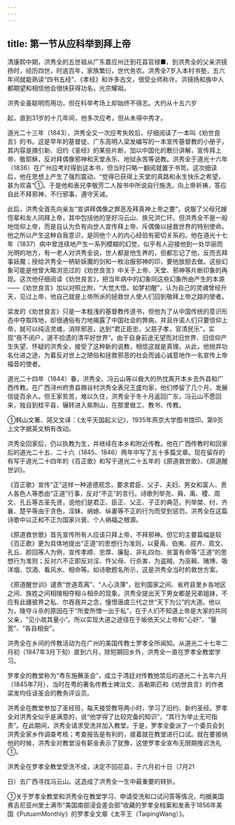 ```yaml
---
---
---
```

title: 第一节从应科举到拜上帝
---



清康熙中期，洪秀全的五世祖从广东嘉应州迁到花县官禄■，到洪秀全的父亲洪镜扬时，经历四世，时逾百年，家族繁衍，世代务农。洪秀全7岁入本村书塾，五六年间就能熟读“四书五经”、《孝经》和许多古文，很受业师称许。洪镜扬和族中人都期望和相信他会很快获得功名，光宗耀祖。

洪秀全虽聪明而用功，但在科举考场上却始终不得志。大约从十五六岁

起，直到31岁的十几年间，他多次应考，但从未得中秀才。

道光二十三年（1843），洪秀全又一次应考失败后，仔细阅读了一本叫《劝世良言》的书。这是早年的基督徒、广东高明人梁发编写的一本宣传基督教的小册子，其内容是摘引新、旧约《圣经》的某些片断，加以中国化的敷衍讲解，宣传拜上帝、敬耶稣，反对拜偶像邪神和天堂永乐、地狱永苦等说教。洪秀全于道光十六年（1836）在广州应考时得到这本书，但当时只略一翻阅就置于书笥。这次细读后，他在思想上产生了强烈震动，“觉得已获得上天堂的真路和永生快乐之希望，甚为欢喜”①。于是他和表兄李敬芳二人按书中所说自行施洗，向上帝祈祷，答应自此不拜邪神，不行邪事，遵守天诫。

此后，洪秀全首先向亲友“宣讲拜偶像之罪恶及拜真神上帝之要”，说服了父母兄嫂侄辈和友人同拜上帝，其中包括他的至好冯云山、族兄洪仁玕。但洪秀全不是一般地信仰上帝，而是自认为负有向世人宣传拜上帝、斥偶像以拯救世界的特别使命。他之所以产生这种自我意识，是同他个人的内心经验有密切关系的。他在道光十七年（1837）病中曾连续地产生一系列模糊的幻觉，似乎有人迎接他到一处华丽而光明的地方，有一老人对洪秀全说，世人都是他生养的，但都忘记了他，反而去拜事妖魔；授给洪秀全一柄斩妖魔的剑和一枚治服邪神的印，要他放胆去做。这些幻象可能是他曾大略浏览过的《劝世良言》中关于上帝、天堂、邪神等片断印象的再现。这次他仔细阅读《劝世良言》，把当年病中的幻象同这些幻象所由产生的本源——《劝世良言》加以对照比附，“大觉大悟，如梦初醒”，认为自己的灵魂曾经升天，见过上帝，他自己就是上帝所派的拯救世人使人们回到敬拜上帝之路的使者。

梁发的《劝世良言》只是一本粗浅的基督教传道书，但他为了从中国传统的意识形态中夺取阵地，却很通俗有力地揭露了中国社会的弊病，并且许诺人们只要信仰上帝，就可以纯洁灵魂，消除邪恶，达到“君正臣忠，父慈子孝，官清民乐”，实现“夜不闭户，道不拾遗的清平好世界”。由于自身前途无望而对旧世界、旧信仰产生失望、怀疑的洪秀全，接受了这种新的说教，相信这就是真理。从此，他抛弃功名仕进之途，为着反对世上之陋俗和拯救邪恶的社会而诚心诚意地作一名宣传上帝福音的使者。

道光二十四年（1844）春，洪秀全、冯云山等以极大的热忱离开本乡去外县和广西传教。在广西浔州府贵县赐谷村洪秀全表兄王盛均家，他们停留了几个月，发展信徒百余人。但王家贫苦，难以久住，洪秀全于冬十月返回广东，冯云山不愿回来，独自到桂平县，辗转进入紫荆山，在那里做工、教书、传教。

①韩山文著、简又文译：《太平天国起义记》，1935年燕京大学图书馆印。第9页上文字据英文稍有改动。

洪秀全回家后，仍以执教为生，并继续在本乡和附近传教。他在广西传教时和回家后的道光二十五、二十六（1845、1846）两年中写了五十多篇文章。现在留存的有写于道光二十四年的《百正歌》和写于道光二十五年的《原道救世歌》、《原道醒世训》。

《百正歌》宣传“正”这样一种道德观念，要求君臣、父子、夫妇、男女和富人、贵人各色人等悉由“正道”行事，反对“不正”的言行。诗歌列举尧、舜、禹、稷、周文、孔丘等古圣先贤，说他们是君正、臣正、父正、子正的典范，列举桀、纣、齐襄、楚平等由于贪色，淫妹、纳媳、纵妻等不正的行为而受到惩罚。洪秀全在这篇诗歌中以正和不正为国家兴衰、个人祸福之根源。

《原道救世歌》首先宣传所有人应该只拜上帝，不拜邪神。但它的主要篇幅是较《百正歌》更为具体地提出“正道”的思想行为准则，以夏禹、伯夷、叔齐、周文、孔丘、颜回等人为例，宣传孝顺、忠厚、廉耻、非礼四勿、贫富有命等“正道”的思想行为准则；反对六不正即反对淫、忤父母、行杀害、为盗贼、为巫觋、赌博、吸洋烟、饮酒、看风水、相命等。如诗歌题名所示，这是洪秀全当时的救世方案。

《原道醒世训》谴责“世道乖离”、“人心浇薄”，批判国家之间、省府县里乡各地区之间、族姓之间相陵相夺相斗相杀的现象。洪秀全提出天下男女都是兄弟姐妹，不应有此疆彼界之私、尔吞我并之念，憧憬唐虞三代之世“天下为公”的大道。他以为，陵夺斗杀的原因在于“所爱所憎一出于私”，在于人们不知道上帝是大家的共同父亲，“见小故其量小”。所以实现大道之途径在于皈依天父上帝和“心好”、“量宽”、“各自相安”。

洪秀全在乡间的传教活动为在广州的美国传教士罗孝全所闻知。从道光二十七年二月初（1847年3月下旬）直到六月，除短期回乡外，洪秀全一直在罗孝全教堂学习。

罗孝全的教堂称为“粤东施蘸圣会”，成立于清廷对传教弛禁后的道光二十五年六月（1845年7月），当时在粤的著名传教士裨治文、吉勒斯匹和《劝世良言》的作者梁发均任该圣会的教务评议员。

洪秀全在教堂参加了圣经班，每天接受教导两小时，学习了旧约、新约圣经。罗孝全对洪秀全似乎是满意的，说“他学得了比较完备的知识”，“其行为举止无可指责”。在此期间，洪秀全请求受洗并加入教堂。于是，罗孝全委派了一个委员会到洪秀全家乡作调查考核；考查报告是有利的，接着就在教堂进行口试。就在要接纳他的时候，洪秀全对教堂没有薪金表示了犹豫，这使罗孝全宣布无限期推迟洗礼①。

洪秀全在罗孝全教堂受洗不成，决定不回花县，于六月初十日（7月21

日）去广西寻找冯云山。这造成了洪秀全一生中最重要的转折。

①关于罗孝全教堂和洪秀全在教堂学习、申请受洗和口试问答等情况，均据美国弗吉尼亚州里士满市“美国南部浸会差会部”收藏的罗孝全档案和发表于1856年美国《PutuamMonthly》的罗孝全文章《太平王（TaipingWang）》。